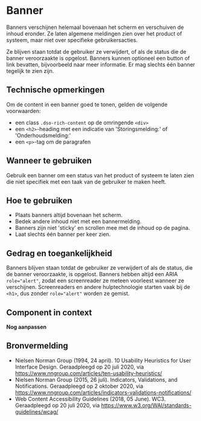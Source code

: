 
# Banner

<StorybookComponent />

Banners verschijnen helemaal bovenaan het scherm en verschuiven de inhoud eronder. Ze laten algemene meldingen zien over het product of systeem, maar niet over specifieke gebruikersacties.

Ze blijven staan totdat de gebruiker ze verwijdert, of als de status die de banner veroorzaakte is opgelost. Banners kunnen optioneel een button of link bevatten, bijvoorbeeld naar meer informatie. Er mag slechts één banner tegelijk te zien zijn.

## Technische opmerkingen

Om de content in een banner goed te tonen, gelden de volgende voorwaarden:

- een class `.dso-rich-content` op de omringende `<div>`
- een `<h2>`-heading met een indicatie van 'Storingsmelding:' of 'Onderhoudsmelding:'
- een `<p>`-tag om de paragrafen

## Wanneer te gebruiken

Gebruik een banner om een status van het product of systeem te laten zien die niet specifiek met een taak van de gebruiker te maken heeft.

## Hoe te gebruiken

- Plaats banners altijd bovenaan het scherm.
- Bedek andere inhoud niet met een bannermelding.
- Banners zijn niet 'sticky' en scrollen mee met de inhoud op de pagina.
- Laat slechts één banner per keer zien.

## Gedrag en toegankelijkheid

Banners blijven staan totdat de gebruiker ze verwijdert of als de status, die de banner veroorzaakte, is opgelost. Banners hebben altijd een ARIA `role="alert"`, zodat een screenreader ze meteen voorleest wanneer ze verschijnen. Screenreaders en andere hulptechnologie starten vaak bij de `<h1>`, dus zonder `role="alert"` worden ze gemist.

## Component in context

**Nog aanpassen**

## Bronvermelding

- Nielsen Norman Group (1994, 24 april). 10 Usability Heuristics for User Interface Design. Geraadpleegd op 20 juli 2020, via https://www.nngroup.com/articles/ten-usability-heuristics/
- Nielsen Norman Group (2015, 26 juli). Indicators, Validations, and Notifications. Geraadpleegd op 2 oktober 2020, via https://www.nngroup.com/articles/indicators-validations-notifications/
- Web Content Accessibility Guidelines (2018, 05 June). WC3. Geraadpleegd op 20 juli 2020, via https://www.w3.org/WAI/standards-guidelines/wcag/
